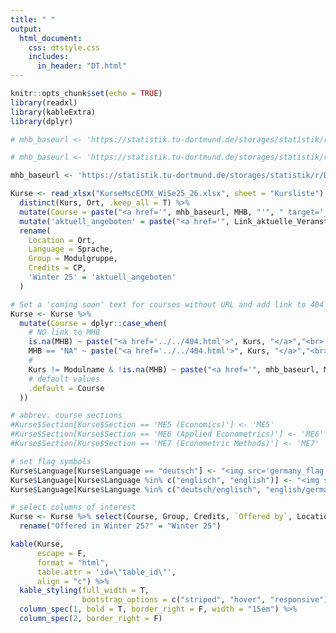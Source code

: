 ```yaml
---
title: " "
output:
  html_document:
    css: dtstyle.css
    includes: 
      in_header: "DT.html"
---
```


```r
knitr::opts_chunk$set(echo = TRUE)
library(readxl)
library(kableExtra)
library(dplyr)
```

```r
# mhb_baseurl <- 'https://statistik.tu-dortmund.de/storages/statistik/r/Downloads/Studium/Studiengaenge-Infos/ModHb_MSc_ECMTX_091023_01.pdf#page='

# mhb_baseurl <- 'https://statistik.tu-dortmund.de/storages/statistik/r/Downloads/Studium/Studiengaenge-Infos/ModHb_MSc_ECMTX_100724_01.pdf#page='

mhb_baseurl <- 'https://statistik.tu-dortmund.de/storages/statistik/r/Downloads/Studium/Studiengaenge-Infos/ModHb_MSc_ECMTX_290125_Arbeit-3.pdf#page='

Kurse <- read_xlsx("KurseMscECMX_WiSe25_26.xlsx", sheet = "Kursliste") %>%
  distinct(Kurs, Ort, .keep_all = T) %>% 
  mutate(Course = paste("<a href='", mhb_baseurl, MHB, "'", " target='_blank'", ">", Kurs, "</a>", sep = "")) %>%
  mutate('aktuell_angeboten' = paste("<a href='", Link_aktuelle_Veranstaltungsuebersicht, "'", " target='_blank'", ">", aktuell_angeboten, "</a>", sep = "")) %>%
  rename(
    Location = Ort, 
    Language = Sprache,
    Group = Modulgruppe,
    Credits = CP,
    'Winter 25' = 'aktuell_angeboten'
  )

# Set a 'coming soon' text for courses without URL and add link to 404 page. Add comment if module name is different than course name
Kurse <- Kurse %>% 
  mutate(Course = dplyr::case_when(
    # NO link to MHB
    is.na(MHB) ~ paste("<a href='../../404.html'>", Kurs, "</a>","<br> New course. More info coming soon!", sep = ""),
    MHB == "NA" ~ paste("<a href='../../404.html'>", Kurs, "</a>","<br> New course. More info coming soon!", sep = ""),
    # 
    Kurs != Modulname & !is.na(MHB) ~ paste("<a href='", mhb_baseurl, MHB, "'", "target='_blank'", ">", Kurs, "</a>", "<br> Course in the module '", Modulname, "'", sep = ""),
    # default values
    .default = Course
  ))

# abbrev. course sections
#Kurse$Section[Kurse$Section == 'ME5 (Economics)'] <- 'ME5'
#Kurse$Section[Kurse$Section == 'ME6 (Applied Econometrics)'] <- 'ME6'
#Kurse$Section[Kurse$Section == 'ME7 (Econometric Methods)'] <- 'ME7'

# set flag symbols
Kurse$Language[Kurse$Language == "deutsch"] <- "<img src='germany_flag.png' style='width:21px;height:12px;' alt='DE'>"
Kurse$Language[Kurse$Language %in% c("englisch", "english")] <- "<img src='UK_flag.png' style='width:21px;height:12px;' alt='UK'>"
Kurse$Language[Kurse$Language %in% c("deutsch/englisch", "english/german", "deutsch/english")] <- "<img src='germany_flag.png' style='width:21px;height:12px;' alt='DE'><img src='UK_flag.png' style='width:21px;height:12px;padding-left:2px' alt='UK'>"

# select columns of interest
Kurse <- Kurse %>% select(Course, Group, Credits, `Offered by`, Location, Language, `Winter 25`) %>%
  rename("Offered in Winter 25?" = "Winter 25")

kable(Kurse, 
      escape = F,  
      format = "html",
      table.attr = 'id=\"table_id\"', 
      align = "c") %>%
  kable_styling(full_width = T,
                bootstrap_options = c("striped", "hover", "responsive")) %>%
  column_spec(1, bold = T, border_right = F, width = "15em") %>%
  column_spec(2, border_right = F)
```
